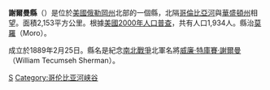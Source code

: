 {{Otheruses|謝爾曼縣|subject=美國俄勒岡州的一個縣|other=同名的縣}}
<!--[[File:Map_of_Oregon_highlighting_Sherman_County.svg|250px]]-->
{{Infobox U.S. County|
 county  = 謝爾曼縣|
 state = 奧勒岡州 |
 en county  = Sherman County|
 en state = Oregon |
 seal = |
 map = Map of Oregon highlighting Sherman County.svg |
 map size = 225 |
 founded = [[February_25|February 25]], 1889 |
 seat = [[Moro,_Oregon|Moro]] | 
 area = 2,153 [[square_kilometre|km²]] (831 [[square_mile|mi²]]) |
 area land  = 2,132 km² (823 mi²) |
 area water = 21 km² (8 mi²) |
 area percentage = 0.96% |
 census yr = 2000|
 pop = 1,934 |
 density = 1 |
 web = www.sherman-county.com |
|}}
'''謝爾曼縣'''（{{lang-en|Sherman County}}）是位於[[美國|美國]][[俄勒岡州|俄勒岡州]]北部的一個縣，北隔[[哥倫比亞河|哥倫比亞河]]與[[華盛頓州|華盛頓州]]相望。面積2,153平方公里。根據[[美國2000年人口普查|美國2000年人口普查]]，共有人口1,934人。縣治[[莫羅_(俄勒岡州)|莫羅]]（Moro）。

成立於1889年2月25日。縣名是紀念[[南北戰爭|南北戰爭]]北軍名將[[謝爾曼_(將軍)|威廉·特庫賽·謝爾曼]]（William Tecumseh Sherman）。
{{Oregon-stub}}

[[Category:俄勒冈州行政区划|S]]
[[Category:哥伦比亚河峡谷|Category:哥伦比亚河峡谷]]